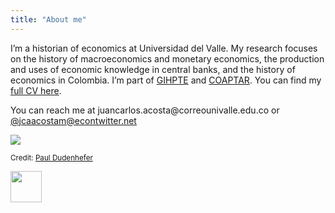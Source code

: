 ```yaml
---
title: "About me"
---
```


:::: {class='fluid-row'}

::: {class='col-md-9'}
I'm a historian  of economics at Universidad del Valle. My research focuses on the history of macroeconomics and monetary economics, the production and uses of economic knowledge in central banks, and the history of economics in Colombia. I'm part of [GIHPTE](https://sites.google.com/view/gihpte/home) and [COAPTAR](https://socioeconomia.univalle.edu.co/grupo-de-investigacion/conflicto-aprendizaje-y-teoria-de-juegos){target="_blank"}. You can find my [full CV here](https://www.dropbox.com/s/sjr6ycoxdim5kky/Acosta_CV_En.pdf?dl=0).

You can reach me at juancarlos.acosta@correounivalle.edu.co or <a rel="me" href="https://econtwitter.net/@jcaacostam">@jcaacostam@econtwitter.net</a>
:::

::: {class='col-md-3'}
![](Acosta.jpg){widht=10%}

<small>
Credit: [Paul Dudenhefer](https://www.pauldudenhefer.net/){target="_blank"}

[![](cvlac.png){height=50px}](https://scienti.minciencias.gov.co/cvlac/visualizador/generarCurriculoCv.do?cod_rh=0001637596)
:::

::::
